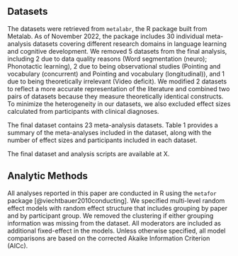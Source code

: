 
## Datasets

The datasets were retrieved from `metalabr`, the R package built from Metalab. As of November 2022, the package includes 30 individual meta-analysis datasets covering different research domains in language learning and cognitive development. We removed 5 datasets from the final analysis, including 2 due to data quality reasons (Word segmentation (neuro); Phonotactic learning), 2 due to being observational studies (Pointing and vocabulary (concurrent) and Pointing and vocabulary (longitudinal)), and 1 due to being theoretically irrelevant (Video deficit). We modified 2 datasets to reflect a more accurate representation of the literature and combined two pairs of datasets because they measure theoretically identical constructs. To minimize the heterogeneity in our datasets, we also excluded effect sizes calculated from participants with clinical diagnoses. 

The final dataset contains 23 meta-analysis datasets. Table 1 provides a summary of the meta-analyses included in the dataset, along with the number of effect sizes and participants included in each dataset. 
 
The final dataset and analysis scripts are available at X. 


## Analytic Methods


All analyses reported in this paper are conducted in R using the `metafor` package [@viechtbauer2010conducting]. We specified multi-level random effect models with random effect structure that includes grouping by paper and by participant group. We removed the clustering if either grouping information was missing from the dataset. All moderators are included as additional fixed-effect in the models. Unless otherwise specified, all model comparisons are based on the corrected Akaike Information Criterion (AICc).
